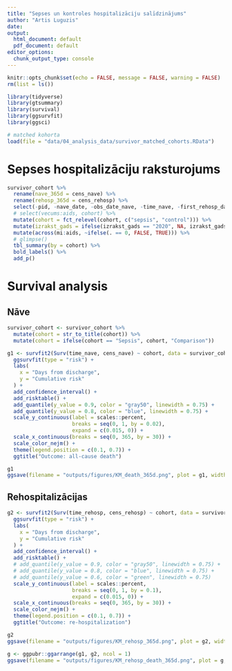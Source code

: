 ```yaml
---
title: "Sepses un kontroles hospitalizāciju salīdzinājums"
author: "Artis Luguzis"
date: 
output:
  html_document: default
  pdf_document: default
editor_options: 
  chunk_output_type: console
---
```


```r
knitr::opts_chunk$set(echo = FALSE, message = FALSE, warning = FALSE)
rm(list = ls())
```

```r
library(tidyverse)
library(gtsummary)
library(survival)
library(ggsurvfit)
library(ggsci)
```


```r
# matched kohorta
load(file = "data/04_analysis_data/survivor_matched_cohorts.RData")
```

# Sepses hospitalizāciju raksturojums

```r
survivor_cohort %>% 
  rename(nave_365d = cens_nave) %>% 
  rename(rehosp_365d = cens_rehosp) %>% 
  select(-pid, -nave_date, -obs_date_nave, -time_nave, -first_rehosp_date, -obs_date_rehosp, -time_rehosp) %>% 
  # select(vecums:aids, cohort) %>% 
  mutate(cohort = fct_relevel(cohort, c("sepsis", "control"))) %>% 
  mutate(izrakst_gads = ifelse(izrakst_gads == "2020", NA, izrakst_gads)) %>% 
  mutate(across(mi:aids, ~ifelse(. == 0, FALSE, TRUE))) %>% 
  # glimpse()
  tbl_summary(by = cohort) %>% 
  bold_labels() %>% 
  add_p()
```

# Survival analysis

## Nāve

```r
survivor_cohort <- survivor_cohort %>% 
  mutate(cohort = str_to_title(cohort)) %>% 
  mutate(cohort = ifelse(cohort == "Sepsis", cohort, "Comparison"))

g1 <- survfit2(Surv(time_nave, cens_nave) ~ cohort, data = survivor_cohort) %>% 
  ggsurvfit(type = "risk") +
  labs(
    x = "Days from discharge",
    y = "Cumulative risk"
  ) + 
  add_confidence_interval() +
  add_risktable() +
  add_quantile(y_value = 0.9, color = "gray50", linewidth = 0.75) +
  add_quantile(y_value = 0.8, color = "blue", linewidth = 0.75) +
  scale_y_continuous(label = scales::percent,
                     breaks = seq(0, 1, by = 0.02),
                     expand = c(0.015, 0)) +
  scale_x_continuous(breaks = seq(0, 365, by = 30)) +
  scale_color_nejm() +
  theme(legend.position = c(0.1, 0.7)) +
  ggtitle("Outcome: all-cause death")

g1
ggsave(filename = "outputs/figures/KM_death_365d.png", plot = g1, width = 20, height = 10, units = "cm")
```

## Rehospitalizācijas

```r
g2 <- survfit2(Surv(time_rehosp, cens_rehosp) ~ cohort, data = survivor_cohort) %>% 
  ggsurvfit(type = "risk") +
  labs(
    x = "Days from discharge",
    y = "Cumulative risk"
  ) + 
  add_confidence_interval() +
  add_risktable() +
  # add_quantile(y_value = 0.9, color = "gray50", linewidth = 0.75) +
  # add_quantile(y_value = 0.8, color = "blue", linewidth = 0.75) +
  # add_quantile(y_value = 0.6, color = "green", linewidth = 0.75)
  scale_y_continuous(label = scales::percent,
                     breaks = seq(0, 1, by = 0.1),
                     expand = c(0.015, 0)) +
  scale_x_continuous(breaks = seq(0, 365, by = 30)) +
  scale_color_nejm() +
  theme(legend.position = c(0.1, 0.7)) +
  ggtitle("Outcome: re-hospitalization")

g2
ggsave(filename = "outputs/figures/KM_rehosp_365d.png", plot = g2, width = 20, height = 10, units = "cm")

g <- ggpubr::ggarrange(g1, g2, ncol = 1)
ggsave(filename = "outputs/figures/KM_rehosp_death_365d.png", plot = g, width = 20, height = 20, units = "cm")
```

